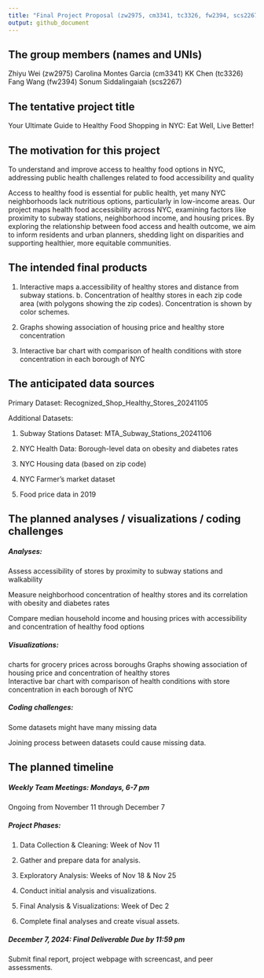 ```yaml
---
title: "Final Project Proposal (zw2975, cm3341, tc3326, fw2394, scs2267)"
output: github_document
---
```


## The group members (names and UNIs) 

Zhiyu Wei (zw2975) 
Carolina Montes Garcia (cm3341) 
KK Chen (tc3326) 
Fang Wang (fw2394) 
Sonum Siddalingaiah (scs2267) 

## The tentative project title 

Your Ultimate Guide to Healthy Food Shopping in NYC: Eat Well, Live Better! 

## The motivation for this project

To understand and improve access to healthy food options in NYC, addressing public health challenges related to food accessibility and quality  

Access to healthy food is essential for public health, yet many NYC neighborhoods lack nutritious options, particularly in low-income areas. Our project maps health food accessibility across NYC, examining factors like proximity to subway stations, neighborhood income, and housing prices. By exploring the relationship between food access and health outcome, we aim to inform residents and urban planners, shedding light on disparities and supporting healthier, more equitable communities.  

## The intended final products 

1. Interactive maps a.accessibility of healthy stores and distance from subway stations. b. Concentration of healthy stores in each zip code area (with polygons showing the zip codes). Concentration is shown by color schemes.  

2. Graphs showing association of housing price and healthy store concentration  

3. Interactive bar chart with comparison of health conditions with store concentration in each borough of NYC 

## The anticipated data sources 
Primary Dataset: Recognized_Shop_Healthy_Stores_20241105 

Additional Datasets: 

1. Subway Stations Dataset: MTA_Subway_Stations_20241106  

2. NYC Health Data: Borough-level data on obesity and diabetes rates 

3. NYC Housing data (based on zip code)

4. NYC Farmer's market dataset

5. Food price data in 2019 


## The planned analyses / visualizations / coding challenges 

##### Analyses: 

Assess accessibility of stores by proximity to subway stations and walkability   

Measure neighborhood concentration of healthy stores and its correlation with obesity and diabetes rates   

Compare median household income and housing prices with accessibility and concentration of healthy food options  

##### Visualizations: 

charts for grocery prices across boroughs 
Graphs showing association of housing price and concentration of healthy stores  
Interactive bar chart with comparison of health conditions with store concentration in each borough of NYC 

##### Coding challenges: 

Some datasets might have many missing data 

Joining process between datasets could cause missing data.   

## The planned timeline 

##### Weekly Team Meetings: Mondays, 6-7 pm 

Ongoing from November 11 through December 7 

##### Project Phases: 

1. Data Collection & Cleaning: Week of Nov 11 

2. Gather and prepare data for analysis. 

3. Exploratory Analysis: Weeks of Nov 18 & Nov 25 

4. Conduct initial analysis and visualizations. 

5. Final Analysis & Visualizations: Week of Dec 2 

6. Complete final analyses and create visual assets. 

##### December 7, 2024: Final Deliverable Due by 11:59 pm 

Submit final report, project webpage with screencast, and peer assessments. 